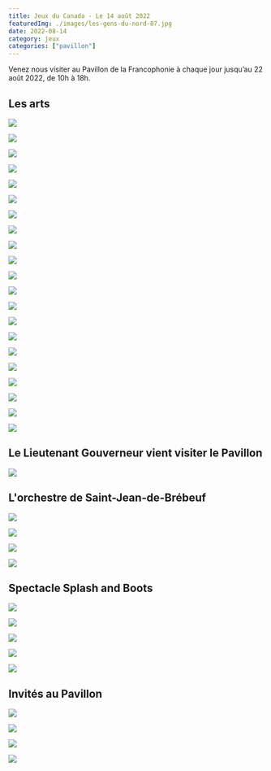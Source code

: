 ```yaml
---
title: Jeux du Canada - Le 14 août 2022
featuredImg: ./images/les-gens-du-nord-07.jpg
date: 2022-08-14
category: jeux
categories: ["pavillon"]
---
```

Venez nous visiter au Pavillon de la Francophonie à chaque jour jusqu’au 22 août 2022, de 10h à 18h.

<h2 className="pt-5">Les arts</h2>
<div className="row">
<div className="col-md-4 my-3">

![](./images/les-gens-du-nord-01.jpg)
</div>
<div className="col-md-4 my-3">

![](./images/les-gens-du-nord-02.jpg)
</div>
<div className="col-md-4 my-3">

![](./images/les-gens-du-nord-03.jpg)
</div>
<div className="col-md-4 my-3">

![](./images/les-gens-du-nord-04.jpg)
</div>
<div className="col-md-4 my-3">

![](./images/les-gens-du-nord-05.jpg)
</div>
<div className="col-md-4 my-3">

![](./images/les-gens-du-nord-06.jpg)
</div>
<div className="col-md-4 my-3">

![](./images/les-gens-du-nord-07.jpg)
</div>
<div className="col-md-4 my-3">

![](./images/les-gens-du-nord-08.jpg)
</div>
<div className="col-md-4 my-3">

![](./images/les-gens-du-nord-09.jpg)
</div>
<div className="col-md-4 my-3">

![](./images/les-gens-du-nord-10.jpg)
</div>
<div className="col-md-4 my-3">

![](./images/les-gens-du-nord-11.jpg)
</div>
<div className="col-md-4 my-3">

![](./images/les-gens-du-nord-12.jpg)
</div>
<div className="col-md-4 my-3">

![](./images/les-gens-du-nord-13.jpg)
</div>
<div className="col-md-4 my-3">

![](./images/les-gens-du-nord-14.jpg)
</div>
<div className="col-md-4 my-3">

![](./images/les-gens-du-nord-15.jpg)
</div>
<div className="col-md-4 my-3">

![](./images/les-gens-du-nord-16.jpg)
</div>
<div className="col-md-4 my-3">

![](./images/les-gens-du-nord-17.jpg)
</div>
<div className="col-md-4 my-3">

![](./images/les-gens-du-nord-18.jpg)
</div>
<div className="col-md-4 my-3">

![](./images/les-gens-du-nord-19.jpg)
</div>
<div className="col-md-4 my-3">

![](./images/les-gens-du-nord-20.jpg)
</div>
<div className="col-md-4 my-3">

![](./images/les-gens-du-nord-21.jpg)
</div>
</div>

<h2 className="pt-5">Le Lieutenant Gouverneur vient visiter le Pavillon</h2>

![](./images/lieutenant-gouverneur.jpg)

<h2 className="pt-5">L'orchestre de Saint-Jean-de-Brébeuf</h2>
<div className="row">
<div className="col-md-4 my-3">

![](./images/gower-jv.jpg)
</div>
<div className="col-md-4 my-3">

![](./images/guitar-basse-jv.jpg)
</div>
<div className="col-md-4 my-3">

![](./images/laurenda-mia-jv.jpg)
</div>
<div className="col-md-4 my-3">

![](./images/mia-jv-2.jpg)
</div>
</div>

<h2 className="pt-5">Spectacle Splash and Boots</h2>

<div className="row">
<div className="col-md-4 my-3">

![](./images/splash-and-boots-2.jpg)
</div>
<div className="col-md-4 my-3">

![](./images/splash-and-boots-3.jpg)
</div>
<div className="col-md-4 my-3">

![](./images/splash-and-boots-4.jpg)
</div>
<div className="col-md-4 my-3">

![](./images/splash-and-boots-5.jpg)
</div>
<div className="col-md-4 my-3">

![](./images/splash-and-boots-6.jpg)
</div>
</div>
<h2 className="pt-5">Invités au Pavillon</h2>

<div className="row">
<div className="col-md-4 my-3">

![](./images/invites-pavillon.jpg)
</div>
<div className="col-md-4 my-3">

![](./images/invites-pavillon-2.jpg)
</div>
<div className="col-md-4 my-3">

![](./images/shelly.jpg)
</div>
<div className="col-md-4 my-3">

![](./images/shelly-2.jpg)
</div>
</div>
